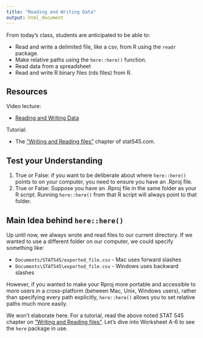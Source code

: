 ```yaml
---
title: "Reading and Writing Data"
output: html_document
---
```


From today's class, students are anticipated to be able to:

- Read and write a delimited file, like a csv, from R using the `readr` package.
- Make relative paths using the `here::here()` function.
- Read data from a spreadsheet
- Read and write R binary files (rds files) from R.


## Resources

Video lecture:

- [Reading and Writing Data](https://youtu.be/2nHuNu6Zaqk)

Tutorial:

- The ["Writing and Reading files"](https://stat545.com/import-export.html) chapter of stat545.com.

## Test your Understanding

1. True or False: if you want to be deliberate about where `here::here()` points to on your computer, you need to ensure you have an .Rproj file.
2. True or False: Suppose you have an .Rproj file in the same folder as your R script. Running `here::here()` from that R script will always point to that folder.

## Main Idea behind `here::here()`

Up until now, we always wrote and read files to our current directory. If we wanted to use a different folder on our computer, we could specify something like: 

- `Documents/STAT545/exported_file.csv` - Mac uses forward slashes
- `Documents\STAT545\exported_file.csv` - Windows uses backward slashes

However, if you wanted to make your Rproj more portable and accessible to more users in a cross-platform (between Mac, Unix, Windows users), rather than specifying every path explicitly, `here::here()` allows you to set relative paths much more easily.

We won't elaborate here. For a tutorial, read the above noted STAT 545 chapter on ["Writing and Reading files"](https://stat545.com/import-export.html). Let's dive into Worksheet A-6 to see the `here` package in use. 
